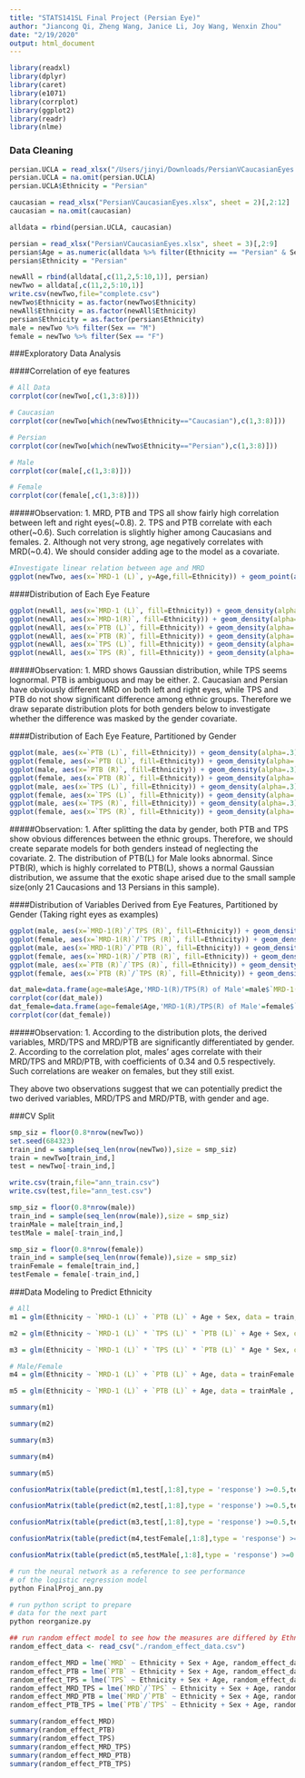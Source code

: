 ```yaml
---
title: "STATS141SL Final Project (Persian Eye)"
author: "Jiancong Qi, Zheng Wang, Janice Li, Joy Wang, Wenxin Zhou"
date: "2/19/2020"
output: html_document
---
```


```r
library(readxl)
library(dplyr)
library(caret)
library(e1071)
library(corrplot)
library(ggplot2)
library(readr)
library(nlme)
```

### Data Cleaning
```r
persian.UCLA = read_xlsx("/Users/jinyi/Downloads/PersianVCaucasianEyes.xlsx", sheet = 1)[,2:12]
persian.UCLA = na.omit(persian.UCLA)
persian.UCLA$Ethnicity = "Persian"

caucasian = read_xlsx("PersianVCaucasianEyes.xlsx", sheet = 2)[,2:12]
caucasian = na.omit(caucasian)

alldata = rbind(persian.UCLA, caucasian)

persian = read_xlsx("PersianVCaucasianEyes.xlsx", sheet = 3)[,2:9]
persian$Age = as.numeric(alldata %>% filter(Ethnicity == "Persian" & Sex == "M") %>% summarise(Age = median(Age)))
persian$Ethnicity = "Persian"

newAll = rbind(alldata[,c(11,2,5:10,1)], persian)
newTwo = alldata[,c(11,2,5:10,1)]
write.csv(newTwo,file="complete.csv")
newTwo$Ethnicity = as.factor(newTwo$Ethnicity)
newAll$Ethnicity = as.factor(newAll$Ethnicity)
persian$Ethnicity = as.factor(persian$Ethnicity)
male = newTwo %>% filter(Sex == "M")
female = newTwo %>% filter(Sex == "F")
```

###Exploratory Data Analysis


####Correlation of eye features
```r
# All Data
corrplot(cor(newTwo[,c(1,3:8)]))

# Caucasian
corrplot(cor(newTwo[which(newTwo$Ethnicity=="Caucasian"),c(1,3:8)]))

# Persian
corrplot(cor(newTwo[which(newTwo$Ethnicity=="Persian"),c(1,3:8)]))

# Male
corrplot(cor(male[,c(1,3:8)]))

# Female
corrplot(cor(female[,c(1,3:8)]))
```

#####Observation:
1. MRD, PTB and TPS all show fairly high correlation between left and right eyes(~0.8).
2. TPS and PTB correlate with each other(~0.6). Such correlation is slightly higher among Caucasians and females.
2. Although not very strong, age negatively correlates with MRD(~0.4). We should consider adding age to the model as a covariate.


```r
#Investigate linear relation between age and MRD
ggplot(newTwo, aes(x=`MRD-1 (L)`, y=Age,fill=Ethnicity)) + geom_point(aes(color=Ethnicity)) + theme_classic()
```


####Distribution of Each Eye Feature
```r
ggplot(newAll, aes(x=`MRD-1 (L)`, fill=Ethnicity)) + geom_density(alpha=.3)+ theme_classic()
ggplot(newAll, aes(x=`MRD-1(R)`, fill=Ethnicity)) + geom_density(alpha=.3)+ theme_classic()
ggplot(newAll, aes(x=`PTB (L)`, fill=Ethnicity)) + geom_density(alpha=.3)+ theme_classic()
ggplot(newAll, aes(x=`PTB (R)`, fill=Ethnicity)) + geom_density(alpha=.3)+ theme_classic()
ggplot(newAll, aes(x=`TPS (L)`, fill=Ethnicity)) + geom_density(alpha=.3)+ theme_classic()
ggplot(newAll, aes(x=`TPS (R)`, fill=Ethnicity)) + geom_density(alpha=.3)+ theme_classic()
```

#####Observation:
1. MRD shows Gaussian distribution, while TPS seems lognormal. PTB is ambiguous and may be either.
2. Caucasian and Persian have obviously different MRD on both left and right eyes, while TPS and PTB do not show significant difference among ethnic groups. Therefore we draw separate distribution plots for both genders below to investigate whether the difference was masked by the gender covariate.


####Distribution of Each Eye Feature, Partitioned by Gender
```r
ggplot(male, aes(x=`PTB (L)`, fill=Ethnicity)) + geom_density(alpha=.3)+ theme_classic()+ggtitle("PTB (L) of Male") + theme(plot.title = element_text(hjust = 0.5))
ggplot(female, aes(x=`PTB (L)`, fill=Ethnicity)) + geom_density(alpha=.3)+ theme_classic()+ggtitle("PTB (L) of Female") + theme(plot.title = element_text(hjust = 0.5))
ggplot(male, aes(x=`PTB (R)`, fill=Ethnicity)) + geom_density(alpha=.3)+ theme_classic()+ggtitle("PTB (R) of Male") + theme(plot.title = element_text(hjust = 0.5))
ggplot(female, aes(x=`PTB (R)`, fill=Ethnicity)) + geom_density(alpha=.3)+ theme_classic()+ggtitle("PTB (R) of Female") + theme(plot.title = element_text(hjust = 0.5))
ggplot(male, aes(x=`TPS (L)`, fill=Ethnicity)) + geom_density(alpha=.3)+ theme_classic()+ggtitle("TPS (L) of Male") + theme(plot.title = element_text(hjust = 0.5))
ggplot(female, aes(x=`TPS (L)`, fill=Ethnicity)) + geom_density(alpha=.3)+ theme_classic()+ggtitle("TPS (L) of Female") + theme(plot.title = element_text(hjust = 0.5))
ggplot(male, aes(x=`TPS (R)`, fill=Ethnicity)) + geom_density(alpha=.3)+ theme_classic()+ggtitle("TPS (R) of Male") + theme(plot.title = element_text(hjust = 0.5))
ggplot(female, aes(x=`TPS (R)`, fill=Ethnicity)) + geom_density(alpha=.3)+ theme_classic()+ggtitle("TPS (R) of Female") + theme(plot.title = element_text(hjust = 0.5))
```

#####Observation:
1. After splitting the data by gender, both PTB and TPS show obvious differences between the ethnic groups. Therefore, we should create separate models for both genders instead of neglecting the covariate.
2. The distribution of PTB(L) for Male looks abnormal. Since PTB(R), which is highly correlated to PTB(L), shows a normal Gaussian distribution, we assume that the exotic shape arised due to the small sample size(only 21 Caucasions and 13 Persians in this sample).


####Distribution of Variables Derived from Eye Features, Partitioned by Gender (Taking right eyes as examples)

```r
ggplot(male, aes(x=`MRD-1(R)`/`TPS (R)`, fill=Ethnicity)) + geom_density(alpha=.3)+ theme_classic()+ggtitle("MRD-1(R)/TPS (R) of Male") + theme(plot.title = element_text(hjust = 0.5))
ggplot(female, aes(x=`MRD-1(R)`/`TPS (R)`, fill=Ethnicity)) + geom_density(alpha=.3)+ theme_classic()+ggtitle("MRD-1(R)/TPS(R) of Female") + theme(plot.title = element_text(hjust = 0.5))
ggplot(male, aes(x=`MRD-1(R)`/`PTB (R)`, fill=Ethnicity)) + geom_density(alpha=.3)+ theme_classic()+ggtitle("MRD-1(R)/PTB(R) of Male") + theme(plot.title = element_text(hjust = 0.5))
ggplot(female, aes(x=`MRD-1(R)`/`PTB (R)`, fill=Ethnicity)) + geom_density(alpha=.3)+ theme_classic()+ggtitle("MRD-1(R)/PTB(R) of Female") + theme(plot.title = element_text(hjust = 0.5))
ggplot(male, aes(x=`PTB (R)`/`TPS (R)`, fill=Ethnicity)) + geom_density(alpha=.3)+ theme_classic()+ggtitle("PTB(R)/TPS(R) of Male") + theme(plot.title = element_text(hjust = 0.5))
ggplot(female, aes(x=`PTB (R)`/`TPS (R)`, fill=Ethnicity)) + geom_density(alpha=.3)+ theme_classic()+ggtitle("PTB(R)/TPS(R) of Female") + theme(plot.title = element_text(hjust = 0.5))
```

```r
dat_male=data.frame(age=male$Age,'MRD-1(R)/TPS(R) of Male'=male$`MRD-1(R)`/male$`TPS (R)`,'MRD-1(R)/PTB(R) of Male'=male$`MRD-1(R)`/male$`PTB (R)`,'PTB(R)/TPS(R)'=male$`PTB (R)`/male$`TPS (R)`)
corrplot(cor(dat_male))
dat_female=data.frame(age=female$Age,'MRD-1(R)/TPS(R) of Male'=female$`MRD-1(R)`/female$`TPS (R)`,'MRD-1(R)/PTB(R) of Male'=female$`MRD-1(R)`/female$`PTB (R)`,'PTB(R)/TPS(R)'=female$`PTB (R)`/female$`TPS (R)`)
corrplot(cor(dat_female))
```


#####Observation:
1. According to the distribution plots, the derived variables, MRD/TPS and MRD/PTB are significantly differentiated by gender.
2. According to the correlation plot, males' ages correlate with their MRD/TPS and MRD/PTB, with coefficients of 0.34 and 0.5 respectively. Such correlations are weaker on females, but they still exist.

They above two observations suggest that we can potentially predict the two derived variables, MRD/TPS and MRD/PTB, with gender and age.


###CV Split
```r
smp_siz = floor(0.8*nrow(newTwo))
set.seed(684323)
train_ind = sample(seq_len(nrow(newTwo)),size = smp_siz)
train = newTwo[train_ind,]
test = newTwo[-train_ind,]

write.csv(train,file="ann_train.csv")
write.csv(test,file="ann_test.csv")

smp_siz = floor(0.8*nrow(male))
train_ind = sample(seq_len(nrow(male)),size = smp_siz)
trainMale = male[train_ind,]
testMale = male[-train_ind,]

smp_siz = floor(0.8*nrow(female))
train_ind = sample(seq_len(nrow(female)),size = smp_siz)
trainFemale = female[train_ind,]
testFemale = female[-train_ind,]
```

###Data Modeling to Predict Ethnicity
```r
# All
m1 = glm(Ethnicity ~ `MRD-1 (L)` + `PTB (L)` + Age + Sex, data = train, family = "binomial")

m2 = glm(Ethnicity ~ `MRD-1 (L)` * `TPS (L)` * `PTB (L)` + Age + Sex, data = train, family = "binomial")

m3 = glm(Ethnicity ~ `MRD-1 (L)` * `TPS (L)` * `PTB (L)` * Age * Sex, data = train, family = "binomial")

# Male/Female
m4 = glm(Ethnicity ~ `MRD-1 (L)` + `PTB (L)` + Age, data = trainFemale , family = "binomial")

m5 = glm(Ethnicity ~ `MRD-1 (L)` + `PTB (L)` + Age, data = trainMale , family = "binomial")
```


```r
summary(m1)

summary(m2)

summary(m3)

summary(m4)

summary(m5)
```


```r
confusionMatrix(table(predict(m1,test[,1:8],type = 'response') >=0.5,test$Ethnicity=="Persian"))[3]

confusionMatrix(table(predict(m2,test[,1:8],type = 'response') >=0.5,test$Ethnicity=="Persian"))[3]

confusionMatrix(table(predict(m3,test[,1:8],type = 'response') >=0.5,test$Ethnicity=="Persian"))[3]

confusionMatrix(table(predict(m4,testFemale[,1:8],type = 'response') >=0.5,testFemale$Ethnicity=="Persian"))[3]

confusionMatrix(table(predict(m5,testMale[,1:8],type = 'response') >=0.5,testMale$Ethnicity=="Persian"))[3]
```

```bash
# run the neural network as a reference to see performance
# of the logistic regression model
python FinalProj_ann.py
```

```bash
# run python script to prepare
# data for the next part
python reorganize.py
```


```r
## run random effect model to see how the measures are differed by Ethnicity
random_effect_data <- read_csv("./random_effect_data.csv")

random_effect_MRD = lme(`MRD` ~ Ethnicity + Sex + Age, random_effect_data, random=~1|Person)
random_effect_PTB = lme(`PTB` ~ Ethnicity + Sex + Age, random_effect_data, random=~1|Person)
random_effect_TPS = lme(`TPS` ~ Ethnicity + Sex + Age, random_effect_data, random=~1|Person)
random_effect_MRD_TPS = lme(`MRD`/`TPS` ~ Ethnicity + Sex + Age, random_effect_data, random=~1|Person)
random_effect_MRD_PTB = lme(`MRD`/`PTB` ~ Ethnicity + Sex + Age, random_effect_data, random=~1|Person)
random_effect_PTB_TPS = lme(`PTB`/`TPS` ~ Ethnicity + Sex + Age, random_effect_data, random=~1|Person)

summary(random_effect_MRD)
summary(random_effect_PTB)
summary(random_effect_TPS)
summary(random_effect_MRD_TPS)
summary(random_effect_MRD_PTB)
summary(random_effect_PTB_TPS)
```

